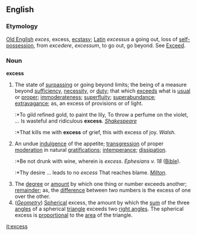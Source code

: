 ==English==
===Etymology===
[[Old English]] ''exces'', excess, [[ecstasy]]; [[Latin]] ''excessus'' a going out, loss of [[self-possession]], from ''excedere'', ''excessum'', to go out, go beyond. See [[Exceed]].
===Noun===
'''excess'''
#The state of [[surpass]]ing or going beyond limits; the being of a measure beyond [[sufficiency]], [[necessity]], or [[duty]]; that which [[exceed]]s what is [[usual]] or [[proper]]; [[immoderateness]]; [[superfluity]]; [[superabundance]]; [[extravagance]]; as, an excess of provisions or of light.
#:*To gild refined gold, to paint the lily, To throw a perfume on the violet, ... Is wasteful and ridiculous '''excess'''. ''[[Shakespeare (source)|Shakespeare]]''
#:*That kills me with '''excess''' of grief, this with excess of joy. ''Walsh''.
#An undue [[indulgence]] of the appetite; [[transgression]] of proper [[moderation]] in natural [[gratification]]s; [[intemperance]]; [[dissipation]].
#:*Be not drunk with wine, wherein is ''excess''. ''Ephesians v. 18'' ([[Bible]]).
#:*Thy desire ... leads to no ''excess'' That reaches blame. ''[[Milton]]''.
#The [[degree]] or [[amount]] by which one thing or number exceeds another; [[remainder]]; as, the [[difference]] between two numbers is the excess of one over the other. 
#(''[[Geometry]]'') [[Spherical]] excess, the amount by which the [[sum]] of the three [[angle]]s of a spherical [[triangle]] exceeds two [[right angle]]s. The spherical excess is [[proportional]] to the [[area]] of the triangle.

{{webster}}

[[it:excess]]
